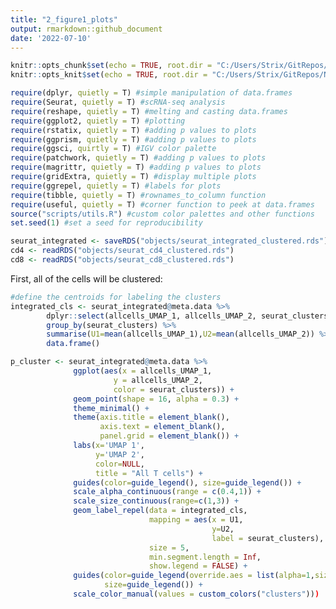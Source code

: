 ```yaml
---
title: "2_figure1_plots"
output: rmarkdown::github_document
date: '2022-07-10'
---
```


```r
knitr::opts_chunk$set(echo = TRUE, root.dir = "C:/Users/Strix/GitRepos/NOD_spt_pd1")
knitr::opts_knit$set(echo = TRUE, root.dir = "C:/Users/Strix/GitRepos/NOD_spt_pd1")
```

```r
require(dplyr, quietly = T) #simple manipulation of data.frames
require(Seurat, quietly = T) #scRNA-seq analysis
require(reshape, quietly = T) #melting and casting data.frames
require(ggplot2, quietly = T) #plotting
require(rstatix, quietly = T) #adding p values to plots
require(ggprism, quietly = T) #adding p values to plots
require(ggsci, quirtly = T) #IGV color palette
require(patchwork, quietly = T) #adding p values to plots
require(magrittr, quietly = T) #adding p values to plots
require(gridExtra, quietly = T) #display multiple plots
require(ggrepel, quietly = T) #labels for plots
require(tibble, quietly = T) #rownames_to_column function
require(useful, quietly = T) #corner function to peek at data.frames
source("scripts/utils.R") #custom color palettes and other functions
set.seed(1) #set a seed for reproducibility
```

```r
seurat_integrated <- saveRDS("objects/seurat_integrated_clustered.rds")
cd4 <- readRDS("objects/seurat_cd4_clustered.rds")
cd8 <- readRDS("objects/seurat_cd8_clustered.rds")
```

First, all of the cells will be clustered:
```r
#define the centroids for labeling the clusters
integrated_cls <- seurat_integrated@meta.data %>% 
        dplyr::select(allcells_UMAP_1, allcells_UMAP_2, seurat_clusters) %>% 
        group_by(seurat_clusters) %>% 
        summarise(U1=mean(allcells_UMAP_1),U2=mean(allcells_UMAP_2)) %>% 
        data.frame()

p_cluster <- seurat_integrated@meta.data %>% 
              ggplot(aes(x = allcells_UMAP_1, 
                       y = allcells_UMAP_2, 
                       color = seurat_clusters)) + 
              geom_point(shape = 16, alpha = 0.3) +
              theme_minimal() +
              theme(axis.title = element_blank(),
                    axis.text = element_blank(),
                    panel.grid = element_blank()) +
              labs(x='UMAP 1', 
                   y='UMAP 2', 
                   color=NULL,
                   title = "All T cells") +
              guides(color=guide_legend(), size=guide_legend()) +
              scale_alpha_continuous(range = c(0.4,1)) +
              scale_size_continuous(range=c(1,3)) +
              geom_label_repel(data = integrated_cls, 
                               mapping = aes(x = U1,
                                             y=U2, 
                                             label = seurat_clusters), 
                               size = 5, 
                               min.segment.length = Inf, 
                               show.legend = FALSE) +
              guides(color=guide_legend(override.aes = list(alpha=1,size=5,shape=19)), 
                     size=guide_legend()) + 
              scale_color_manual(values = custom_colors("clusters")))
```